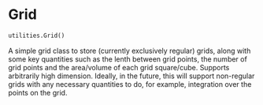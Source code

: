 # Grid { #jax_idem.utilities.Grid }

```python
utilities.Grid()
```

A simple grid class to store (currently exclusively regular) grids, along
with some key quantities such as the lenth between grid points, the
number of grid points and the area/volume of each grid square/cube.
Supports arbitrarily high dimension.
Ideally, in the future, this will support non-regular grids with any
necessary quantities to do, for example, integration over the points on the
grid.